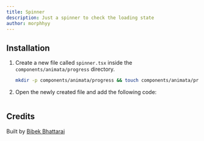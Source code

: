 ```yaml
---
title: Spinner
description: Just a spinner to check the loading state
author: morphhyy
---
```


<ComponentPreview name="progress-spinner--docs" />

## Installation

1. Create a new file called `spinner.tsx` inside the `components/animata/progress` directory.

   ```bash
   mkdir -p components/animata/progress && touch components/animata/progress/spinner.tsx
   ```

2. Open the newly created file and add the following code:

```jsx file=<rootDir>/animata/progress/spinner.tsx

```

## Credits

Built by [Bibek Bhattarai](https://github.com/morphhyy)
